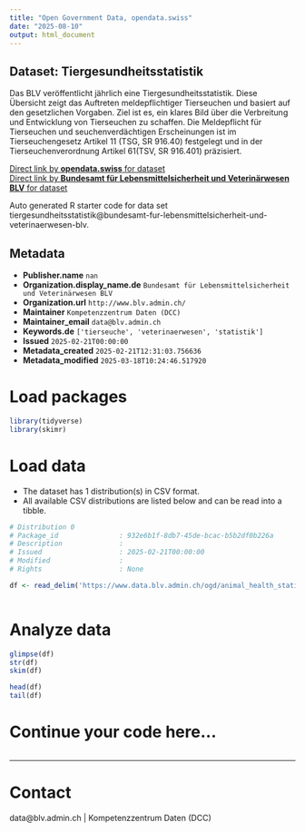 ```yaml
---
title: "Open Government Data, opendata.swiss"
date: "2025-08-10"
output: html_document
---
```


## Dataset: Tiergesundheitsstatistik

Das BLV veröffentlicht jährlich eine Tiergesundheitsstatistik. Diese Übersicht zeigt das Auftreten meldepflichtiger Tierseuchen und basiert auf den gesetzlichen Vorgaben. Ziel ist es, ein klares Bild über die Verbreitung und Entwicklung von Tierseuchen zu schaffen. Die Meldepflicht für Tierseuchen und seuchenverdächtigen Erscheinungen ist im 
Tierseuchengesetz Artikel 11 (TSG, SR 916.40) festgelegt und in der 
Tierseuchenverordnung Artikel 61(TSV, SR 916.401) präzisiert.


[Direct link by **opendata.swiss** for dataset](https://opendata.swiss/de/dataset/tiergesundheitsstatistik)<br>
[Direct link by **Bundesamt für Lebensmittelsicherheit und Veterinärwesen BLV** for dataset](https://www.blv.admin.ch/blv/de/home/tiere/tiergesundheit.html)

Auto generated R starter code for data set tiergesundheitsstatistik@bundesamt-fur-lebensmittelsicherheit-und-veterinaerwesen-blv.

## Metadata

- **Publisher.name** `nan`
- **Organization.display_name.de** `Bundesamt für Lebensmittelsicherheit und Veterinärwesen BLV`
- **Organization.url** `http://www.blv.admin.ch/`
- **Maintainer** `Kompetenzzentrum Daten (DCC)`
- **Maintainer_email** `data@blv.admin.ch`
- **Keywords.de** `['tierseuche', 'veterinaerwesen', 'statistik']`
- **Issued** `2025-02-21T00:00:00`
- **Metadata_created** `2025-02-21T12:31:03.756636`
- **Metadata_modified** `2025-03-18T10:24:46.517920`


# Load packages

```r

library(tidyverse)
library(skimr)

```

# Load data

-   The dataset has 1 distribution(s) in CSV format.
-   All available CSV distributions are listed below and can be read into a tibble.

```r

# Distribution 0
# Package_id               : 932e6b1f-8db7-45de-bcac-b5b2df0b226a
# Description              : 
# Issued                   : 2025-02-21T00:00:00
# Modified                 : 
# Rights                   : None

df <- read_delim('https://www.data.blv.admin.ch/ogd/animal_health_statistics/animal-health-statistics.csv')



```

# Analyze data

```r

glimpse(df)
str(df)
skim(df)

head(df)
tail(df)

```

# Continue your code here...

```r

```

------------------------------------------------------------------------

# Contact

data@blv.admin.ch | Kompetenzzentrum Daten (DCC)

